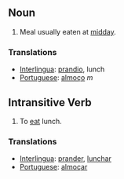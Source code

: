 ==Noun==
# Meal usually eaten at [[midday]].
===Translations===
*[[Interlingua]]: [[prandio]], lunch
*[[Portuguese]]: [[almoço]] ''m''
==Intransitive Verb==
# To [[eat]] lunch.
===Translations===
*[[Interlingua]]: [[prander]], [[lunchar]]
*[[Portuguese]]: [[almoçar]]